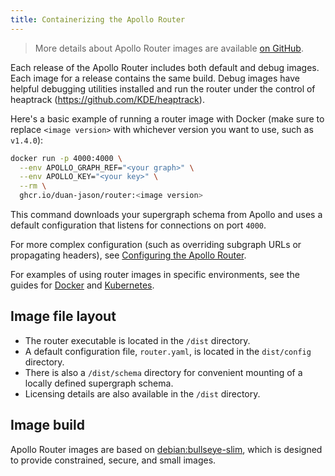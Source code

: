 ```yaml
---
title: Containerizing the Apollo Router
---
```



> More details about Apollo Router images are available [on GitHub](https://github.com/duan-jason/router/pkgs/container/router).

Each release of the Apollo Router includes both default and debug images. Each image for a release contains the same build. Debug images have helpful debugging utilities installed and run the router under the control of heaptrack (https://github.com/KDE/heaptrack).

<ElasticNotice />

Here's a basic example of running a router image with Docker (make sure to replace `<image version>` with whichever version you want to use, such as `v1.4.0`):

```bash title="Docker"
docker run -p 4000:4000 \
  --env APOLLO_GRAPH_REF="<your graph>" \
  --env APOLLO_KEY="<your key>" \
  --rm \
  ghcr.io/duan-jason/router:<image version>
```

This command downloads your supergraph schema from Apollo and uses a default configuration that listens for connections on port `4000`.

For more complex configuration (such as overriding subgraph URLs or propagating headers), see [Configuring the Apollo Router](../configuration/overview/).

For examples of using router images in specific environments, see the guides for [Docker](./docker/) and [Kubernetes](./kubernetes/).

## Image file layout

* The router executable is located in the `/dist` directory.
* A default configuration file, `router.yaml`, is located in the `dist/config` directory.
* There is also a `/dist/schema` directory for convenient mounting of a locally defined supergraph schema.
* Licensing details are also available in the `/dist` directory.

## Image build

Apollo Router images are based on [debian:bullseye-slim](https://hub.docker.com/_/debian/), which is designed to provide constrained, secure, and small images.
